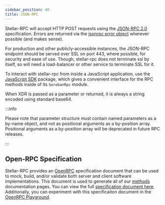 ```yaml
---
sidebar_position: 40
title: JSON-RPC
---
```


Stellar-RPC will accept HTTP POST requests using the [JSON-RPC 2.0] specification. Errors are returned via the [jsonrpc error object] wherever possible (and makes sense).

For production and other publicly-accessible instances, the JSON-RPC endpoint should be served over SSL on port 443, where possible, for security and ease of use. Though, stellar-rpc does not terminate ssl by itself, so will need a load-balancer or other service to terminate SSL for it.

To interact with stellar-rpc from inside a JavaScript application, use the [JavaScript SDK] package, which gives a convenient interface for the RPC methods inside of its `SorobanRpc` module.

When XDR is passed as a parameter or returned, it is always a string encoded using standard base64.

:::info

Please note that parameter structure must contain named parameters as a by-name object, and not as positional arguments as a by-position array. Positional arguments as a by-position array will be deprecated in future RPC releases.

:::

## Open-RPC Specification

Stellar-RPC provides an [OpenRPC] specification document that can be used to mock, build, and/or validate both server and client software implementations. This document is used to generate all of our [methods] documentation pages. You can view the full [specification document here]. Additionally, you can experiment with this specificaiton document in the [OpenRPC Playground].

[JSON-RPC 2.0]: https://www.jsonrpc.org/specification
[jsonrpc error object]: https://www.jsonrpc.org/specification#error_object
[JavaScript SDK]: https://github.com/stellar/js-stellar-sdk
[OpenRPC]: https://open-rpc.org/
[methods]: ./methods
[specification document here]: https://raw.githubusercontent.com/stellar/stellar-docs/main/static/soroban-rpc.openrpc.json
[OpenRPC Playground]: https://playground.open-rpc.org/?schemaUrl=https://raw.githubusercontent.com/stellar/stellar-docs/main/static/soroban-rpc.openrpc.json
